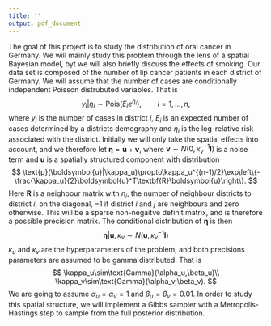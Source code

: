 ```yaml
---
title: ''
output: pdf_document
---
```


The goal of this project is to study the distribution of oral cancer in Germany. We will mainly study this problem through the lens of a spatial Bayesian model, byt we will also briefly discuss the effects of smoking. Our data set is composed of the number of lip cancer patients in each district of Germany. We will assume that the number of cases are conditionally independent Poisson distrubuted variables. That is
$$
y_i|\eta_i\sim\text{Pois}(E_ie^{\eta_i}), \qquad i =1,...,n,
$$
where $y_i$ is the number of cases in district $i$, $E_i$ is an expected number of cases determined by a districts demography and $\eta_i$ is the log-relative risk associated with the district. Initially we will only take the spatial effects into account, and we therefore let $\boldsymbol{\eta}=\boldsymbol{u}+\boldsymbol{v}$, where $\boldsymbol{v}\sim N(0, \kappa_v^{-1}\textbf{I})$ is a noise term and $\boldsymbol{u}$ is a spatially structured component with distribution
$$
\text{p}(\boldsymbol{u}|\kappa_u)\propto\kappa_u^{(n-1)/2}\exp\left\{-\frac{\kappa_u}{2}\boldsymbol{u}^T\textbf{R}\boldsymbol{u}\right\}.
$$
Here $\textbf{R}$ is a neighbour matrix with $n_i$, the number of neighbour districts to district $i$, on the diagonal, $-1$ if district $i$ and $j$ are neighbours and zero otherwise. This will be a sparse non-negaitve definit matrix, and is therefore a possible precision matrix. The conditional distribution of $\boldsymbol{\eta}$ is then
$$
\boldsymbol{\eta}|\boldsymbol{u},\kappa_v\sim N(\boldsymbol{u},\kappa_v^{-1}\textbf{I})
$$
$\kappa_u$ and $\kappa_v$ are the hyperparameters of the problem, and both precisions parameters are assumed to be gamma distributed. That is
$$
\kappa_u\sim\text{Gamma}(\alpha_u,\beta_u)\\
\kappa_v\sim\text{Gamma}(\alpha_v,\beta_v).
$$
We are going to assume $\alpha_u=\alpha_v=1$ and $\beta_u=\beta_v=0.01$. In order to study this spatial structure, we will implement a Gibbs sampler with a Metropolis-Hastings step to sample from the full posterior distribution.

